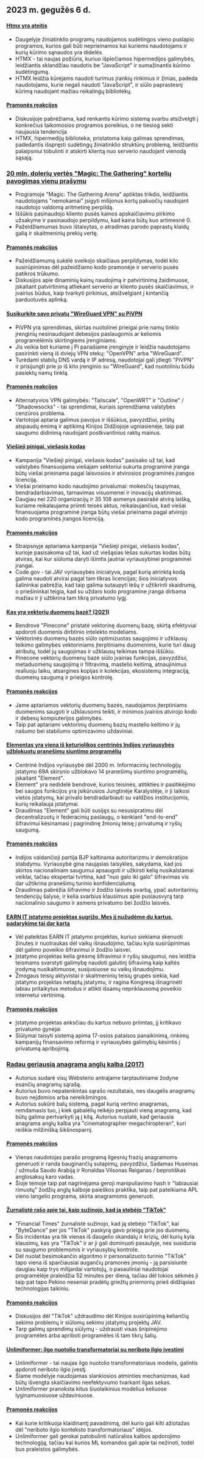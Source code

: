 

<CallToAction />

<Steps>

## 2023 m. gegužės 6 d.

#### [Htmx yra ateitis](https://quii.dev/HTMX_is_the_Future)

- Daugelyje žiniatinklio programų naudojamos sudėtingos vieno puslapio programos, kurios gali būti neprieinamos kai kuriems naudotojams ir kurių kūrimo sąnaudos yra didelės.
- HTMX - tai naujas požiūris, kuriuo išplečiamos hipermedijos galimybės, leidžiantis sklandžiau naudotis be "JavaScript" ir sumažinantis kūrimo sudėtingumą.
- HTMX leidžia kūrėjams naudoti turimus įrankių rinkinius ir žinias, padeda naudotojams, kurie negali naudoti "JavaScript", ir siūlo paprastesnį kūrimą naudojant mažiau reikalingų bibliotekų.

#### [Pramonės reakcijos](http://news.ycombinator.com/item?id=35829733)

- Diskusijoje pabrėžiama, kad renkantis kūrimo sistemą svarbu atsižvelgti į konkrečius taikomosios programos poreikius, o ne tiesiog sekti naujausia tendencija
- HTMX, hipermedijų biblioteka, pristatoma kaip galimas sprendimas, padedantis išspręsti sudėtingų žiniatinklio struktūrų problemą, leidžiantis palaipsniui tobulinti ir atskirti klientą nuo serverio naudojant vienodą sąsają.

### [20 mln. dolerių vertės "Magic: The Gathering" kortelių pavogimas vienu prašymu](https://www.mayer.cool/writings/Heisting-20-Million-in-Magic-Cards/)

- Programoje "Magic: The Gathering Arena" aptiktas trikdis, leidžiantis naudotojams "nemokamai" įsigyti milijonus kortų pakuočių naudojant naudotojo valdomą aritmetinę perpildą.
- Iššūkis pasinaudojo kliento pusės kainos apskaičiavimu pirkimo užsakyme ir pasinaudojo perpildymu, kad kaina būtų kuo artimesnė 0.
- Pažeidžiamumas buvo ištaisytas, o atradimas parodo paprastų klaidų galią ir skaitmeninių prekių vertę.

#### [Pramonės reakcijos](http://news.ycombinator.com/item?id=35824115)

- Pažeidžiamumą sukėlė sveikojo skaičiaus perpildymas, todėl kilo susirūpinimas dėl pažeidžiamo kodo pramonėje ir serverio pusės patikros trūkumo.
- Diskusijos apie dinaminių kainų naudojimą ir patvirtinimą žaidimuose, įskaitant patvirtinimą atliekant serverio ar kliento pusės skaičiavimus, ir įvairius būdus, kaip tvarkyti pirkinius, atsižvelgiant į kintančią parduotuvės aplinką.

#### [Susikurkite savo privatų "WireGuard VPN" su PiVPN](https://www.jeffgeerling.com/blog/2023/build-your-own-private-wireguard-vpn-pivpn)

- PiVPN yra sprendimas, skirtas nuotolinei prieigai prie namų tinklo įrenginių nesinaudojant debesijos paslaugomis ar keliomis programėlėmis skirtingiems įrenginiams.
- Jis veikia bet kuriame į Pi panašiame įrenginyje ir leidžia naudotojams pasirinkti vieną iš dviejų VPN stekų: "OpenVPN" arba "WireGuard".
- Turėdami stabilų DNS vardą ir IP adresą, naudotojai gali įdiegti "PiVPN" ir prisijungti prie jo iš kito įrenginio su "WireGuard", kad nuotoliniu būdu pasiektų namų tinklą.

#### [Pramonės reakcijos](http://news.ycombinator.com/item?id=35828046)

- Alternatyvios VPN galimybės: "Tailscale", "OpenWRT" ir "Outline" / "Shadowsocks" - tai sprendimai, kuriais sprendžiama valstybės cenzūros problema.
- Vartotojai aptaria galimus pavojus ir iššūkius, pavyzdžiui, pirštų atspaudų ėmimą ir aptikimą Kinijos Didžiojoje ugniasienėje, taip pat saugumo didinimą naudojant postkvantinius raktų mainus.

#### [Viešieji pinigai, viešasis kodas](https://publiccode.eu/en/)

- Kampanija "Viešieji pinigai, viešasis kodas" pasisako už tai, kad valstybės finansuojama viešajam sektoriui sukurta programinė įranga būtų viešai prieinama pagal laisvosios ir atvirosios programinės įrangos licenciją.
- Viešai prieinamo kodo naudojimo privalumai: mokesčių taupymas, bendradarbiavimas, tarnavimas visuomenei ir inovacijų skatinimas.
- Daugiau nei 220 organizacijų ir 35 108 asmenys pasirašė atvirą laišką, kuriame reikalaujama priimti teisės aktus, reikalaujančius, kad viešai finansuojama programinė įranga būtų viešai prieinama pagal atvirojo kodo programinės įrangos licenciją.

#### [Pramonės reakcijos](http://news.ycombinator.com/item?id=35824320)

- Straipsnyje aptariama kampanija "Viešieji pinigai, viešasis kodas", kurioje pasisakoma už tai, kad už viešąsias lėšas sukurtas kodas būtų atviras, kai kur siūloma daryti išimtis jautriai vyriausybinei programinei įrangai.
- Code.gov - tai JAV vyriausybės iniciatyva, pagal kurią atrinktą kodą galima naudoti atvirai pagal tam tikras licencijas; šios iniciatyvos šalininkai pabrėžia, kad taip galima sutaupyti lėšų ir užtikrinti skaidrumą, o priešininkai teigia, kad su uždaro kodo programine įranga dirbama mažiau ir ji užtikrina tam tikrą privatumo lygį.

#### [Kas yra vektorių duomenų bazė? (2021)](https://www.pinecone.io/learn/vector-database/)

- Bendrovė "Pinecone" pristatė vektorinę duomenų bazę, skirtą efektyviai apdoroti duomenis dirbtinio intelekto modeliams.
- Vektorinės duomenų bazės siūlo optimizuotas saugojimo ir užklausų teikimo galimybes vektoriniams įterptiniams duomenims, kurie turi daug atributų, todėl jų saugojimas ir užklausų teikimas tampa iššūkiu.
- Pinecone vektorių duomenų bazė siūlo įvairias funkcijas, pavyzdžiui, metaduomenų saugojimą ir filtravimą, mastelio keitimą, atnaujinimus realiuoju laiku, atsargines kopijas ir kolekcijas, ekosistemų integraciją, duomenų saugumą ir prieigos kontrolę.

#### [Pramonės reakcijos](http://news.ycombinator.com/item?id=35826929)

- Jame aptariamos vektorių duomenų bazės, naudojamos įterptiniams duomenims saugoti ir užklausoms teikti, ir minimos įvairios atvirojo kodo ir debesų kompiuterijos galimybės.
- Taip pat aptariami vektorinių duomenų bazių mastelio keitimo ir jų našumo bei stabilumo optimizavimo uždaviniai.

#### [Elementas yra viena iš keturiolikos centrinės Indijos vyriausybės užblokuotų pranešimų siuntimo programėlių](https://element.io/blog/india-bans-flagship-client-for-the-matrix-network/)

- Centrinė Indijos vyriausybė dėl 2000 m. Informacinių technologijų įstatymo 69A skirsnio užblokavo 14 pranešimų siuntimo programėlių, įskaitant "Element".
- Element" yra nedidelė bendrovė, kurios teisinės, atitikties ir pasitikėjimo bei saugos funkcijos yra įsikūrusios Jungtinėje Karalystėje, ir ji laikosi vietos įstatymų, kai privalo bendradarbiauti su valdžios institucijomis, kurių reikalauja įstatymai.
- Draudimas "Element" gali būti susijęs su nesusipratimu dėl decentralizuotų ir federacinių paslaugų, o kenkiant "end-to-end" šifravimui kėsinamasi į pagrindinę žmonių teisę į privatumą ir ryšių saugumą.

#### [Pramonės reakcijos](http://news.ycombinator.com/item?id=35826946)

- Indijos valdančioji partija BJP kaltinama autoritarizmu ir demokratijos stabdymu. Vyriausybė gina naująsias taisykles, sakydama, kad jos skirtos nacionaliniam saugumui apsaugoti ir užkirsti kelią nusikalstamai veiklai, tačiau ekspertai tvirtina, kad "nuo galo iki galo" šifravimas vis dar užtikrina pranešimų turinio konfidencialumą.
- Draudimas pabrėžia šifravimo ir žodžio laisvės svarbą, ypač autoritarinių tendencijų šalyse, ir kelia svarbius klausimus apie pusiausvyrą tarp nacionalinio saugumo ir asmens privatumo bei žodžio laisvės.

#### [EARN IT įstatymo projektas sugrįžo. Mes jį nužudėme du kartus, padarykime tai dar kartą](https://tutanota.com/blog/posts/earn-it-barr-encryption)

- Vėl pateiktas EARN IT įstatymo projektas, kuriuo siekiama skenuoti žinutes ir nuotraukas dėl vaikų išnaudojimo, tačiau kyla susirūpinimas dėl galimo poveikio šifravimui ir žodžio laisvei.
- Įstatymo projektas kelia grėsmę šifravimui ir ryšių saugumui, nes leidžia teismams svarstyti galimybę naudoti galutinį šifravimą kaip kaltės įrodymą nusikaltimuose, susijusiuose su vaikų išnaudojimu.
- Žmogaus teisių aktyvistai ir skaitmeninių teisių grupės siekia, kad įstatymo projektas netaptų įstatymu, ir ragina Kongresą išnagrinėti labiau pritaikytus metodus ir atlikti išsamų nepriklausomą poveikio internetui vertinimą.

#### [Pramonės reakcijos](http://news.ycombinator.com/item?id=35826088)

- Įstatymo projektas anksčiau du kartus nebuvo priimtas, jį kritikavo privatumo gynėjai
- Siūlymai taisyti sistemą apima 17-osios pataisos panaikinimą, rinkimų kampanijų finansavimo reformą ir vyriausybės galimybių kėsintis į privatumą apribojimą.

### [Radau geriausią anagramą anglų kalba (2017)](https://blog.plover.com/lang/anagram-scoring.html)

- Autorius sudarė visų Websterio antrajame tarptautiniame žodyne esančių anagramų sąrašą.
- Autorius buvo nepatenkintas sąrašo rezultatais, nes daugelis anagramų buvo neįdomios arba nereikšmingos.
- Autorius sukūrė balų sistemą, pagal kurią vertino anagramas, remdamasis tuo, į kiek gabalėlių reikėjo perpjauti vieną anagramą, kad būtų galima pertvarkyti ją į kitą. Autorius nustatė, kad geriausia anagrama anglų kalba yra "cinematographer megachiropteran", kuri reiškia milžinišką šikšnosparnį.

#### [Pramonės reakcijos](http://news.ycombinator.com/item?id=35824173)

- Vienas naudotojas parašo programą ilgesnių frazių anagramoms generuoti ir randa bauginančių sutapimų, pavyzdžiui, Sadamas Huseinas / užmuša Saudo Arabiją ir Ronaldas Vilsonas Reiganas / beprotiškas anglosaksų karo vadas.
- Šioje temoje taip pat nagrinėjama geroji manipuliavimo hash ir "labiausiai rimuotų" žodžių anglų kalboje paieškos praktika, taip pat pateikiama APL vieno langelio programa, skirta anagramoms generuoti.

#### [Žurnalistė rašo apie tai, kaip sužinojo, kad ją stebėjo "TikTok"](https://arstechnica.com/tech-policy/2023/05/tiktok-spied-on-me-why/)

- "Financial Times" žurnalistė sužinojo, kad ją stebėjo "TikTok", kai "ByteDance" per jos "TikTok" paskyrą gavo prieigą prie jos duomenų.
- Šis incidentas yra tik vienas iš daugelio skandalų ir krizių, dėl kurių kyla klausimų, kas yra "TikTok" ir ar ji gali dominuoti pasaulyje, nes susiduria su saugumo problemomis ir vyriausybių kontrole.
- Dėl nuolat besimokančio algoritmo ir personalizuoto turinio "TikTok" tapo viena iš sparčiausiai augančių pramonės įmonių - ją parsisiuntė daugiau kaip trys milijardai vartotojų, o pasauliniai naudotojai programėlėje praleidžia 52 minutes per dieną, tačiau dėl tokios sėkmės ji taip pat tapo Pekino neseniai pradėtų griežtų priemonių prieš didžiąsias technologijas taikiniu.

#### [Pramonės reakcijos](http://news.ycombinator.com/item?id=35829294)

- Diskusijos dėl "TikTok" uždraudimo dėl Kinijos susirūpinimą keliančių sekimo problemų ir siūlomų sekimo įstatymų projektų JAV.
- Tarp galimų sprendimų siūlymų - uždrausti visas šnipinėjimo programėles arba apriboti programėles iš tam tikrų šalių.

#### [Unlimiformer: ilgo nuotolio transformatoriai su neriboto ilgio įvestimi](https://arxiv.org/abs/2305.01625)

- Unlimiformer - tai naujas ilgo nuotolio transformatoriaus modelis, galintis apdoroti neriboto ilgio įvestį.
- Šiame modelyje naudojamas slankiosios atminties mechanizmas, kad būtų išvengta skaičiavimo neefektyvumo tvarkant ilgas sekas.
- Unlimiformer pranoksta kitus šiuolaikinius modelius keliuose lyginamuosiuose uždaviniuose.

#### [Pramonės reakcijos](http://news.ycombinator.com/item?id=35832802)

- Kai kurie kritikuoja klaidinantį pavadinimą, dėl kurio gali kilti ažiotažas dėl "neriboto ilgio konteksto transformatoriaus" idėjos.
- Unlimiformer gali gerokai patobulinti natūralios kalbos apdorojimo technologiją, tačiau kai kurios ML komandos gali apie tai nežinoti, todėl bus praleistos galimybės.

</Steps>
